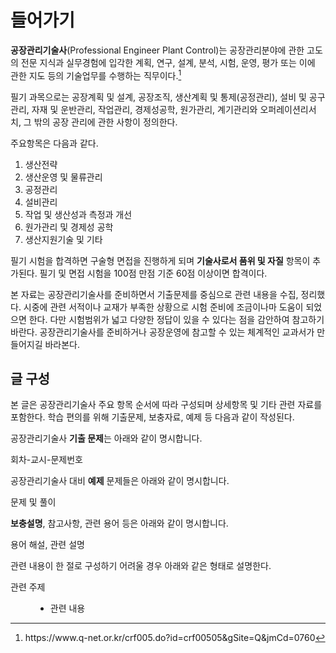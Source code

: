 # 들어가기 {.unnumbered}

**공장관리기술사**(Professional Engineer Plant Control)는 공장관리분야에 관한 고도의 전문 지식과 실무경험에 입각한 계획, 연구, 설계, 분석, 시험, 운영, 평가 또는 이에 관한 지도 등의 기술업무를 수행하는 직무이다.[^index-1]

[^index-1]: https://www.q-net.or.kr/crf005.do?id=crf00505&gSite=Q&jmCd=0760

필기 과목으로는 공장계획 및 설계, 공장조직, 생산계획 및 통제(공정관리), 설비 및 공구관리, 자재 및 운반관리, 작업관리, 경제성공학, 원가관리, 계기관리와 오퍼레이션리서치, 그 밖의 공장 관리에 관한 사항이 정의한다.

주요항목은 다음과 같다.

1.  생산전략
2.  생산운영 및 물류관리
3.  공정관리
4.  설비관리
5.  작업 및 생산성과 측정과 개선
6.  원가관리 및 경제성 공학
7.  생산지원기술 및 기타

필기 시험을 합격하면 구술형 면접을 진행하게 되며 **기술사로서 품위 및 자질** 항목이 추가된다. 필기 및 면접 시험을 100점 만점 기준 60점 이상이면 합격이다.

본 자료는 공장관리기술사를 준비하면서 기출문제를 중심으로 관련 내용을 수집, 정리했다. 시중에 관련 서적이나 교재가 부족한 상황으로 시험 준비에 조금이나마 도움이 되었으면 한다. 다만 시험범위가 넓고 다양한 정답이 있을 수 있다는 점을 감안하여 참고하기 바란다. 공장관리기술사를 준비하거나 공장운영에 참고할 수 있는 체계적인 교과서가 만들어지길 바라본다.

## 글 구성

본 글은 공장관리기술사 주요 항목 순서에 따라 구성되며 상세항목 및 기타 관련 자료를 포함한다. 학습 편의를 위해 기출문제, 보충자료, 예제 등 다음과 같이 작성된다.

공장관리기술사 **기출 문제**는 아래와 같이 명시합니다.

:::{.callout-tip icon=false title="기출"}
회차-교시-문제번호
:::

공장관리기술사 대비 **예제** 문제들은 아래와 같이 명시합니다.

:::{.callout-important icon=false title="예제"}
문제 및 풀이
:::

**보충설명**, 참고사항, 관련 용어 등은 아래와 같이 명시합니다.

:::{.callout-note icon=false title="보충자료"}
용어 해설, 관련 설명
:::

관련 내용이 한 절로 구성하기 어려울 경우 아래와 같은 형태로 설명한다.

관련 주제
: - 관련 내용

